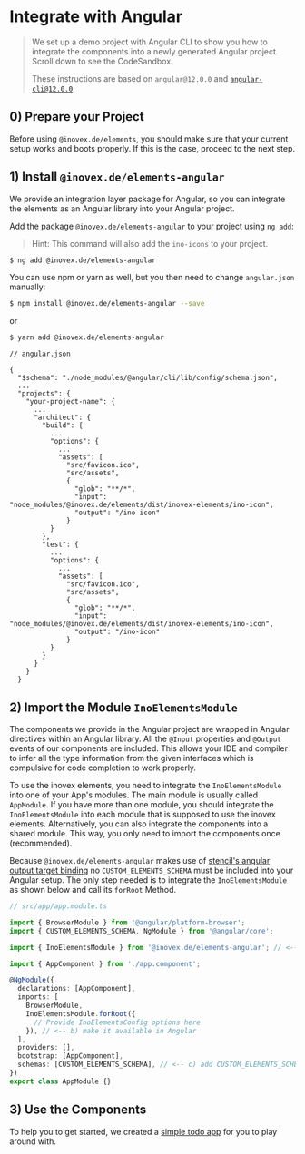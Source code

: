 
<Meta title="Docs/Framework Integration/Angular" />


# Integrate with Angular

> We set up a demo project with Angular CLI to show you how to integrate the components into a newly generated Angular project.
> Scroll down to see the CodeSandbox.
>
> These instructions are based on `angular@12.0.0` and [`angular-cli@12.0.0`](https://cli.angular.io/).

## 0) Prepare your Project

Before using `@inovex.de/elements`, you should make sure that your current setup works and boots properly.
If this is the case, proceed to the next step.

## 1) Install `@inovex.de/elements-angular`

We provide an integration layer package for Angular, so you can integrate the elements as an Angular library into your Angular project.

Add the package `@inovex.de/elements-angular` to your project using `ng add`:

> Hint: This command will also add the `ino-icons` to your project.

```sh
$ ng add @inovex.de/elements-angular
```

You can use npm or yarn as well, but you then need to change `angular.json` manually:

```sh
$ npm install @inovex.de/elements-angular --save
```

or

```sh
$ yarn add @inovex.de/elements-angular
```

```
// angular.json

{
  "$schema": "./node_modules/@angular/cli/lib/config/schema.json",
  ...
  "projects": {
    "your-project-name": {
      ...
      "architect": {
        "build": {
          ...
          "options": {
            ...
            "assets": [
              "src/favicon.ico",
              "src/assets",
              {
                "glob": "**/*",
                "input": "node_modules/@inovex.de/elements/dist/inovex-elements/ino-icon",
                "output": "/ino-icon"
              }
          }
        },
        "test": {
          ...
          "options": {
            ...
            "assets": [
              "src/favicon.ico",
              "src/assets",
              {
                "glob": "**/*",
                "input": "node_modules/@inovex.de/elements/dist/inovex-elements/ino-icon",
                "output": "/ino-icon"
              }
          }
        }
      }
    }
  }
```

## 2) Import the Module `InoElementsModule`

The components we provide in the Angular project are wrapped in Angular directives within an Angular library.
All the `@Input` properties and `@Output` events of our components are included.
This allows your IDE and compiler to infer all the type information from the given interfaces which is compulsive for code completion to work properly.

To use the inovex elements, you need to integrate the `InoElementsModule` into one of your App's modules.
The main module is usually called `AppModule`.
If you have more than one module, you should integrate the `InoElementsModule` into each module that is supposed to use the inovex elements.
Alternatively, you can also integrate the components into a shared module.
This way, you only need to import the components once (recommended).

Because `@inovex.de/elements-angular` makes use of [stencil's angular output target binding](https://stenciljs.com/docs/angular#bindings) no `CUSTOM_ELEMENTS_SCHEMA` must be included into your Angular setup.
The only step needed is to integrate the `InoElementsModule` as shown below and call its `forRoot` Method.

```typescript
// src/app/app.module.ts

import { BrowserModule } from '@angular/platform-browser';
import { CUSTOM_ELEMENTS_SCHEMA, NgModule } from '@angular/core';

import { InoElementsModule } from '@inovex.de/elements-angular'; // <-- a) import our package

import { AppComponent } from './app.component';

@NgModule({
  declarations: [AppComponent],
  imports: [
    BrowserModule,
    InoElementsModule.forRoot({
      // Provide InoElementsConfig options here
    }), // <-- b) make it available in Angular
  ],
  providers: [],
  bootstrap: [AppComponent],
  schemas: [CUSTOM_ELEMENTS_SCHEMA], // <-- c) add CUSTOM_ELEMENTS_SCHEMA
})
export class AppModule {}
```

## 3) Use the Components

To help you to get started, we created a [simple todo app](https://codesandbox.io/s/github/inovex/elements-example-angular) for you to play around with.
